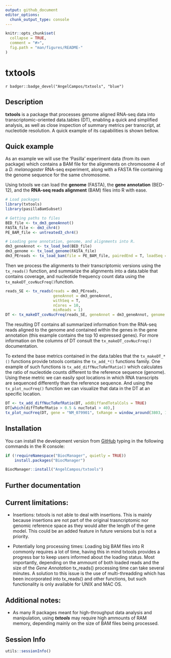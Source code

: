 ```yaml
---
output: github_document
editor_options: 
  chunk_output_type: console
---
```


```r
knitr::opts_chunk$set(
  collapse = TRUE,
  comment = "#>",
  fig.path = "man/figures/README-"
)
```

# txtools

<!-- badges: start -->
`r badger::badge_devel("AngelCampos/txtools", "blue")`
<!-- badges: end -->

## Description 

**txtools** is a package that processes genome aligned RNA-seq data into 
transcriptomic-oriented data.tables (DT), enabling a quick and simplified 
analysis, as well as close inspection of summary metrics per transcript, at 
nucleotide resolution. A quick example of its capabilities is shown bellow.

## Quick example

As an example we will use the 'Pasilla' experiment data (from its own package)
which contains a BAM file for the alignments on chromosome 4 of a 
*D. melanogaster* RNA-seq experiment, along with a FASTA file containing the 
genome sequence for the same chromosome.

Using txtools we can load the **genome** (FASTA), the **gene annotation** 
(BED-12), and the **RNA-seq reads alignment** (BAM) files into R with ease.

```r
# Load packages
library(txtools)
library(pasillaBamSubset)

# Getting paths to files
BED_file <- tx_dm3_geneAnnot()
FASTA_file <- dm3_chr4()
PE_BAM_file <- untreated3_chr4()

# Loading gene annotation, genome, and alignments into R.
dm3_geneAnnot <- tx_load_bed(BED_file)
dm3_genome <- tx_load_genome(FASTA_file)
dm3_PEreads <- tx_load_bam(file = PE_BAM_file, pairedEnd = T, loadSeq = T)
```

Then we process the alignments to their transcriptomic versions using the
`tx_reads()` function, and summarize the alignments into a data.table that
contains coverage, and nucleotide frequency count data using the 
`tx_makeDT_covNucFreq()`function.

```r
reads_SE <- tx_reads(reads = dm3_PEreads, 
                     geneAnnot = dm3_geneAnnot, 
                     withSeq = T, 
                     nCores = 10, 
                     minReads = 1)
DT <- tx_makeDT_covNucFreq(reads_SE, geneAnnot = dm3_geneAnnot, genome = dm3_genome)
```

The resulting DT contains all summarized information from the RNA-seq reads 
aligned to the genome and contained within the genes in the gene annotation 
(this example contains the top 10 expressed genes). For more information on the
columns of DT consult the `tx_makeDT_covNucFreq()` documentation.

To extend the base metrics contained in the data.tables that the `tx_makeDT_*()`
functions provide txtools contains the `tx_add_*()` functions family. One
example of such functions is `tx_add_diffNucToRefRatio()` which calculates the 
ratio of nucleotide counts different to the reference sequence (genome). Using
these metric we can easily spot locations in which RNA transcripts are sequenced
differently than the reference sequence. And using the `tx_plot_nucFreq()` 
function we can visualize that data in the DT at an specific location.

```r
DT <- tx_add_diffNucToRefRatio(DT, addDiffandTotalCols = TRUE)
DT[which(diffToRefRatio > 0.5 & nucTotal > 40),]
tx_plot_nucFreq(DT, gene = "NM_079901", txRange = window_around(3803, 15))
```

## Installation

You can install the development version from
[GitHub](https://github.com/AngelCampos/txtools) typing in the following 
commands in the R console:

```r
if (!requireNamespace("BiocManager", quietly = TRUE))
    install.packages("BiocManager")

BiocManager::install("AngelCampos/txtools")
```

## Further documentation
    
## Current limitations:

* Insertions: txtools is not able to deal with insertions. This is mainly
because insertions are not part of the original trasncriptomic nor genomic 
reference space as they would alter the length of the gene model. 
This could be an added feature in future versions but is not a priority. 

* Potentially long processing times: Loading big BAM files into R commonly 
requires a lot of time, having this in mind txtools provides a progress bar to 
keep users informed about the loading status. Most importantly, depending on the
ammount of both loaded reads and the size of the *Gene Annotation* tx_reads() 
processing time can take several minutes. A solution to this issue is the use of
multi-threadding which has been incorporated into tx_reads() and other 
functions, but such functionality is only available for UNIX and MAC OS.

## Additional notes:

* As many R packages meant for high-throughput data analysis and manipulation, 
using ***txtools*** may require high ammounts of RAM memory, depending mainly on
the size of BAM files being processed.

## Session Info
```r
utils::sessionInfo()
```
